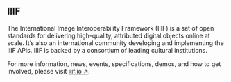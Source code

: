## IIIF

The International Image Interoperability Framework (IIIF) is a set of open standards for delivering high-quality, attributed digital objects online at scale. It’s also an international community developing and implementing the IIIF APIs. IIIF is backed by a consortium of leading cultural institutions.

For more information, news, events, specifications, demos, and how to get involved, please visit <a href="https://iiif.io" target="_blank">iiif.io ↗</a>.